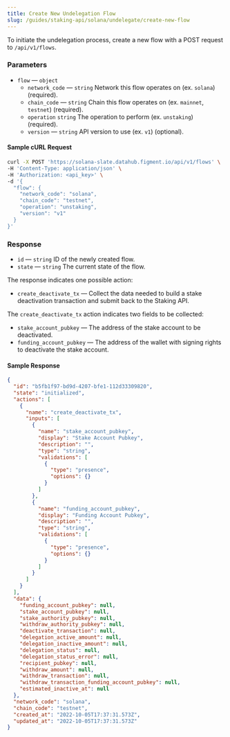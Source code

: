 ```yaml
---
title: Create New Undelegation Flow
slug: /guides/staking-api/solana/undelegate/create-new-flow
---
```


To initiate the undelegation process, create a new flow with a POST request to `/api/v1/flows`.

### Parameters

- `flow` &mdash; `object`
  - `network_code` &mdash; `string` Network this flow operates on (ex. `solana`) (required).
  - `chain_code` &mdash; `string` Chain this flow operates on (ex. `mainnet`, `testnet`) (required).
  - `operation` `string` The operation to perform (ex. `unstaking`) (required).
  - `version` &mdash; `string` API version to use (ex. `v1`) (optional).

#### Sample cURL Request

```bash {5-10}
curl -X POST 'https://solana-slate.datahub.figment.io/api/v1/flows' \
-H 'Content-Type: application/json' \
-H 'Authorization: <api_key>' \
-d '{
  "flow": {
    "network_code": "solana",
    "chain_code": "testnet",
    "operation": "unstaking",
    "version": "v1"
  }
}'
```

### Response

- `id` &mdash; `string` ID of the newly created flow.
- `state` &mdash; `string` The current state of the flow.

The response indicates one possible action:

- `create_deactivate_tx` &mdash; Collect the data needed to build a stake deactivation transaction and submit back to the Staking API.

The `create_deactivate_tx` action indicates two fields to be collected:

- `stake_account_pubkey` &mdash; The address of the stake account to be deactivated.
- `funding_account_pubkey` &mdash; The address of the wallet with signing rights to deactivate the stake account.

#### Sample Response

```json {2-3,6}
{
  "id": "b5fb1f97-bd9d-4207-bfe1-112d33309820",
  "state": "initialized",
  "actions": [
    {
      "name": "create_deactivate_tx",
      "inputs": [
        {
          "name": "stake_account_pubkey",
          "display": "Stake Account Pubkey",
          "description": "",
          "type": "string",
          "validations": [
            {
              "type": "presence",
              "options": {}
            }
          ]
        },
        {
          "name": "funding_account_pubkey",
          "display": "Funding Account Pubkey",
          "description": "",
          "type": "string",
          "validations": [
            {
              "type": "presence",
              "options": {}
            }
          ]
        }
      ]
    }
  ],
  "data": {
    "funding_account_pubkey": null,
    "stake_account_pubkey": null,
    "stake_authority_pubkey": null,
    "withdraw_authority_pubkey": null,
    "deactivate_transaction": null,
    "delegation_active_amount": null,
    "delegation_inactive_amount": null,
    "delegation_status": null,
    "delegation_status_error": null,
    "recipient_pubkey": null,
    "withdraw_amount": null,
    "withdraw_transaction": null,
    "withdraw_transaction_funding_account_pubkey": null,
    "estimated_inactive_at": null
  },
  "network_code": "solana",
  "chain_code": "testnet",
  "created_at": "2022-10-05T17:37:31.573Z",
  "updated_at": "2022-10-05T17:37:31.573Z"
}
```
